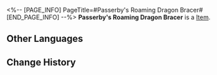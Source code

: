 <%-- [PAGE_INFO]
PageTitle=#Passerby's Roaming Dragon Bracer#
[END_PAGE_INFO] --%>
{{Item Infobox
|id          = 41012
|image       = Item Passerby's Roaming Dragon Bracer.png
|type        = 
|invCategory = Relics
|rarity      = 3
|effect      = 
|description = Bracers made from flowing coral gold and the leather of unknown beasts. Only master artisans from the Vidyadhara dragon race can create this kind of superior armor.
|source1     = [[Cavern of Corrosion: Corridor of Fading Echoes]]
}}
'''Passerby's Roaming Dragon Bracer''' is a [[Item]].

==Other Languages==
{{Other Languages
|en   = Passerby's Roaming Dragon Bracer
|zhs  = 过客的游龙臂鞲
|zht  = 過客的遊龍臂韝
|ja   = 過客の游龍腕甲
|ko   = 과객의 유룡완갑
|es   = Brazal de dragón del transeúnte
|fr   = Brassard de dragon errant du vagabond
|ru   = Драконьи наручи скитальца
|th   = Passerby's Roaming Dragon Bracer
|vi   = Giáp Tay Rồng Của Lãng Khách
|de   = Wanderdrachen-Armschutz des Wanderers
|id   = Passerby's Roaming Dragon Bracer
|pt   = Braçadeira de Dragão Vagante do Transeunte
}}

==Change History==
{{Change History|1.0}}